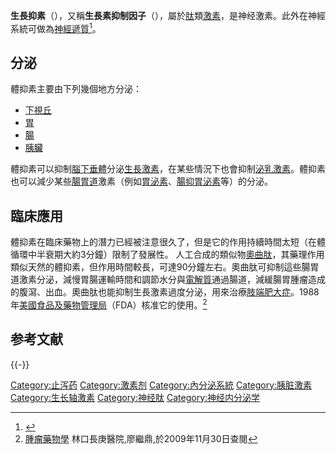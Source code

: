 {{NoteTA|G1=生命科学}}
{{PBB|geneid=6750}}
{{medical}}
'''生長抑素'''（{{lang-en|Somatostatin}}），又稱'''生長素抑制因子'''（{{lang-en|Growth hormone-inhibiting hormone,GHIH}}），屬於[[肽|肽]]類[[激素|激素]]，是神经激素。此外在神經系統可做為[[神经递质|神經遞質]]<ref>{{Cite web|title=生长抑素的作用|url=http://chemicalbook.com/NewsInfo_708.htm|accessdate=2018-01-05|archive-url=https://web.archive.org/web/20180105233521/http://www.chemicalbook.com/NewsInfo_708.htm|archive-date=2018-01-05|dead-url=yes}}</ref>。

==分泌==
體抑素主要由下列幾個地方分泌：
* [[下視丘|下視丘]]
* [[胃|胃]]
* [[腸|腸]]
* [[胰臟|胰臟]]

體抑素可以抑制[[腦下垂體|腦下垂體]]分泌[[生長激素|生長激素]]，在某些情況下也會抑制[[泌乳激素|泌乳激素]]。體抑素也可以減少某些[[腸胃道|腸胃道]]激素（例如[[胃泌素|胃泌素]]、[[腸抑胃泌素|腸抑胃泌素]]等）的分泌。

==臨床應用==
體抑素在臨床藥物上的潛力已經被注意很久了，但是它的作用持續時間太短（在體循環中半衰期大約3分鐘）限制了發展性。
人工合成的類似物[[奧曲肽|奧曲肽]]，其藥理作用類似天然的體抑素，但作用時間較長，可達90分鐘左右。奧曲肽可抑制這些腸胃道激素分泌，減慢胃腸運輸時間和調節水分與[[電解質|電解質]]通過腸道，減緩腸胃腫瘤造成的腹瀉、出血。奧曲肽也能抑制生長激素過度分泌，用來治療[[肢端肥大症|肢端肥大症]]。1988年[[美國食品及藥物管理局|美國食品及藥物管理局]]（FDA）核准它的使用。<ref>[http://cancer.idv.tw/02-old/Octreotide-C.htm 腫瘤藥物學] {{webarchive|url=https://web.archive.org/web/20091001015423/http://cancer.idv.tw/02-old/Octreotide-C.htm|date=2009-10-01}} 林口長庚醫院,廖繼鼎,於2009年11月30日查閱 </ref>

== 参考文献 ==
{{Reflist}}

{{-}}
{{激素}}
{{Peptidergics}}
{{biochem-stub}}
{{pharm-stub}}
[[Category:止泻药|Category:止泻药]]
[[Category:激素剂|Category:激素剂]]
[[Category:內分泌系統|Category:內分泌系統]]
[[Category:胰脏激素|Category:胰脏激素]]
[[Category:生长轴激素|Category:生长轴激素]]
[[Category:神经肽|Category:神经肽]]
[[Category:神经内分泌学|Category:神经内分泌学]]